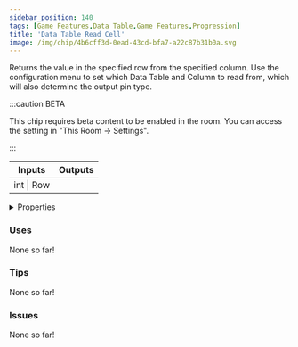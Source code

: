 ```yaml
---
sidebar_position: 140
tags: [Game Features,Data Table,Game Features,Progression]
title: 'Data Table Read Cell'
image: /img/chip/4b6cff3d-0ead-43cd-bfa7-a22c87b31b0a.svg
---
```


Returns the value in the specified row from the specified column. Use the configuration menu to set which Data Table and Column to read from, which will also determine the output pin type.

:::caution BETA

This chip requires beta content to be enabled in the room. You can access the setting in "This Room -> Settings".

:::

<IChip uuid="4b6cff3d-0ead-43cd-bfa7-a22c87b31b0a"/>

<table><thead><tr><th>Inputs</th><th>Outputs</th></tr></thead><tbody><tr><td>int | Row</td><td /></tr></tbody></table>

<details>
  <summary>Properties</summary>
  <div>
    <div>
    <table>
      <tbody>
        <tr>
          <td>Is beta required?</td>
          <td>Yes</td>
        </tr>
        <tr>
          <td>Is chip a trolling risk?</td>
          <td>No</td>
        </tr>
        <tr>
          <td>Is chip a role assignment risk?</td>
          <td>No</td>
        </tr>
        <tr>
          <td>Chip UUID</td>
          <td>4b6cff3d-0ead-43cd-bfa7-a22c87b31b0a</td>
        </tr>
        <tr>
          <td>Room availability</td>
          <td>Available everywhere</td>
        </tr>
      </tbody>
    </table>
    </div>
  </div>
</details>

### Uses

None so far!

### Tips

None so far!

### Issues

None so far!